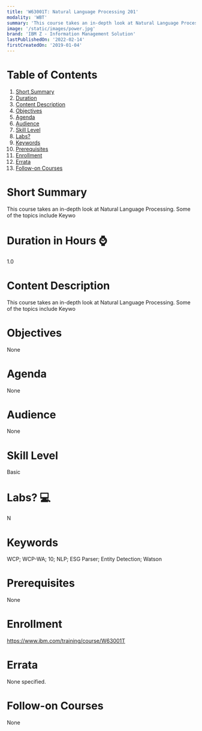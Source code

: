 ```yaml
---
title: 'W63001T: Natural Language Processing 201'
modality: 'WBT'
summary: 'This course takes an in-depth look at Natural Language Processing. Some of the topics include  Keywo'
image: '/static/images/power.jpg'
brand: 'IBM Z - Information Management Solution'
lastPublishedOn: '2022-02-14'
firstCreatedOn: '2019-01-04'
---
```

# Table of Contents
1.  [Short Summary](#short-summary)
2.  [Duration](#duration-in-hours-)
3.  [Content Description](#content-description)
4.  [Objectives](#objectives)
5.  [Agenda](#agenda)
6.  [Audience](#audience)
7.  [Skill Level](#skill-level)
8.  [Labs?](#labs-)
9.  [Keywords](#keywords)
10. [Prerequisites](#prerequisites)
11. [Enrollment](#enrollment)
12. [Errata](#errata)
13. [Follow-on Courses](#follow-on-courses)

# Short Summary
This course takes an in-depth look at Natural Language Processing. Some of the topics include  Keywo

# Duration in Hours ⌚
1.0

# Content Description
This course takes an in-depth look at Natural Language Processing. Some of the topics include Keywo

# Objectives
None

# Agenda
None

# Audience
None

# Skill Level
Basic               

# Labs? 💻
N

# Keywords
WCP; WCP-WA; 10; NLP; ESG Parser; Entity Detection; Watson

# Prerequisites
None

# Enrollment
https://www.ibm.com/training/course/W63001T

# Errata
None specified.

# Follow-on Courses
None

